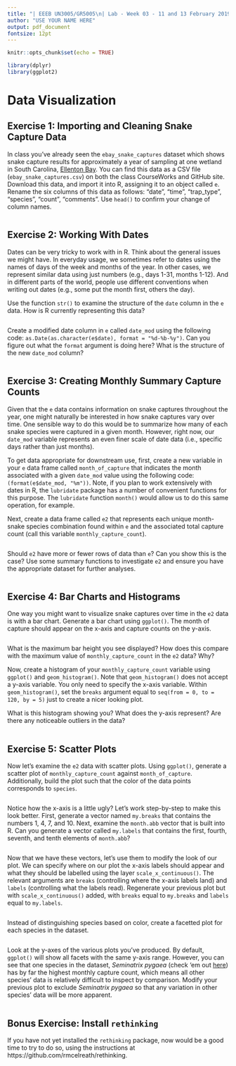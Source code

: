 ```yaml
---
title: "| EEEB UN3005/GR5005\n| Lab - Week 03 - 11 and 13 February 2019"
author: "USE YOUR NAME HERE"
output: pdf_document
fontsize: 12pt
---
```

  
```r

knitr::opts_chunk$set(echo = TRUE)

library(dplyr)
library(ggplot2)
```


# Data Visualization


## Exercise 1: Importing and Cleaning Snake Capture Data

In class you've already seen the `ebay_snake_captures` dataset which shows snake capture results for approximately a year of sampling at one wetland in South Carolina, [Ellenton Bay](http://archive-srel.uga.edu/set-asides/area1.html). You can find this data as a CSV file (`ebay_snake_captures.csv`) on both the class CourseWorks and GitHub site. Download this data, and import it into R, assigning it to an object called `e`. Rename the six columns of this data as follows: "date", "time", "trap_type", "species", "count", "comments". Use `head()` to confirm your change of column names.

```r

```


## Exercise 2: Working With Dates

Dates can be very tricky to work with in R. Think about the general issues we might have. In everyday usage, we sometimes refer to dates using the names of days of the week and months of the year. In other cases, we represent similar data using just numbers (e.g., days 1-31, months 1-12). And in different parts of the world, people use different conventions when writing out dates (e.g., some put the month first, others the day). 

Use the function `str()` to examine the structure of the `date` column in the `e` data. How is R currently representing this data?

```r

```

Create a modified date column in `e` called `date_mod` using the following code: `as.Date(as.character(e$date), format = "%d-%b-%y")`. Can you figure out what the `format` argument is doing here? What is the structure of the new `date_mod` column? 

```r

```


## Exercise 3: Creating Monthly Summary Capture Counts

Given that the `e` data contains information on snake captures throughout the year, one might naturally be interested in how snake captures vary over time. One sensible way to do this would be to summarize how many of each snake species were captured in a given month. However, right now, our `date_mod` variable represents an even finer scale of date data (i.e., specific days rather than just months).

To get data appropriate for downstream use, first, create a new variable in your `e` data frame called `month_of_capture` that indicates the month associated with a given `date_mod` value using the following code: `(format(e$date_mod, "%m"))`. Note, if you plan to work extensively with dates in R, the `lubridate` package has a number of convenient functions for this purpose. The `lubridate` function `month()` would allow us to do this same operation, for example.

Next, create a data frame called `e2` that represents each unique month-snake species combination found within `e` and the associated total capture count (call this variable `monthly_capture_count`). 

```r

```

Should `e2` have more or fewer rows of data than `e`? Can you show this is the case? Use some summary functions to investigate `e2` and ensure you have the appropriate dataset for further analyses.

```r

```


## Exercise 4: Bar Charts and Histograms

One way you might want to visualize snake captures over time in the `e2` data is with a bar chart. Generate a bar chart using `ggplot()`. The month of capture should appear on the x-axis and capture counts on the y-axis.

```r

```

What is the maximum bar height you see displayed? How does this compare with the maximum value of `monthly_capture_count` in the `e2` data? Why?

Now, create a histogram of your `monthly_capture_count` variable using `ggplot()` and `geom_histogram()`. Note that `geom_histogram()` does not accept a y-axis variable. You only need to specify the x-axis variable. Within `geom_histogram()`, set the `breaks` argument equal to `seq(from = 0, to = 120, by = 5)` just to create a nicer looking plot. 

What is this histogram showing you? What does the y-axis represent? Are there any noticeable outliers in the data?

```r

```


## Exercise 5: Scatter Plots

Now let's examine the `e2` data with scatter plots. Using `ggplot()`, generate a scatter plot of `monthly_capture_count` against `month_of_capture`. Additionally, build the plot such that the color of the data points corresponds to `species`.

```r

```

Notice how the x-axis is a little ugly? Let's work step-by-step to make this look better. First, generate a vector named `my.breaks` that contains the numbers 1, 4, 7, and 10. Next, examine the `month.abb` vector that is built into R. Can you generate a vector called `my.labels` that contains the first, fourth, seventh, and tenth elements of `month.abb`?

```r

```

Now that we have these vectors, let's use them to modify the look of our plot. We can specify where on our plot the x-axis labels should appear and what they should be labelled using the layer `scale_x_continuous()`. The relevant arguments are `breaks` (controlling where the x-axis labels land) and `labels` (controlling what the labels read). Regenerate your previous plot but with `scale_x_continuous()` added, with `breaks` equal to `my.breaks` and `labels` equal to `my.labels`.

```r

```

Instead of distinguishing species based on color, create a facetted plot for each species in the dataset.

```r

```

Look at the y-axes of the various plots you've produced. By default, `ggplot()` will show all facets with the same y-axis range. However, you can see that one species in the dataset, *Seminatrix pygaea* (check 'em out [here](https://srelherp.uga.edu/snakes/sempyg.htm)) has by far the highest monthly capture count, which means all other species' data is relatively difficult to inspect by comparison. Modify your previous plot to exclude *Seminatrix pygaea* so that any variation in other species' data will be more apparent.

```r

```


## Bonus Exercise: Install `rethinking`

If you have not yet installed the `rethinking` package, now would be a good time to try to do so, using the instructions at https://github.com/rmcelreath/rethinking.

